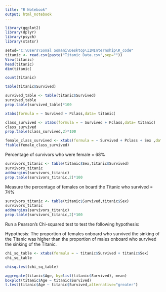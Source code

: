 ```yaml
---
title: "R Notebook"
output: html_notebook
---
```

```r
library(ggplot2)
library(dplyr)
library(psych)
library(statsr)
```


```r
setwd="C:\Users\Sonal Somani\Desktop\IIMInternship\R_code"
titanic <- read.csv(paste("Titanic Data.csv",sep=""))
View(titanic)
head(titanic)
dim(titanic)

```
```r
count(titanic)
```

```r

table(titanic$Survived)


```

```r
survived_table <- table(titanic$Survived)
survived_table
prop.table(survived_table)*100
```

```r

xtabs(formula = ~ Survived + Pclass,data= titanic)

```
```r

class_survived <- xtabs(formula = ~ Survived + Pclass,data= titanic)
class_survived
prop.table(class_survived,2)*100

```

```r

female_class_survived <- xtabs(formula = ~ Survived + Pclass + Sex ,data= titanic)
ftable(female_class_survived)


```

 Percentage of survivors who were female = 68%

```r

survivors_titanic <- table(titanic$Sex,titanic$Survived)
survivors_titanic
addmargins(survivors_titanic)
prop.table(survivors_titanic,2)*100

```

Measure the percentage of females on board the Titanic who survived = 74%

```r
survivors_titanic <- table(titanic$Survived,titanic$Sex)
survivors_titanic
addmargins(survivors_titanic)
prop.table(survivors_titanic,2)*100

```

Run a Pearson's Chi-squared test to test the following hypothesis:
 
Hypothesis:  The proportion of females onboard who survived the sinking of the Titanic was higher than the proportion of males onboard who survived the sinking of the Titanic.

```r

chi_sq_table <- xtabs(formula = ~ titanic$Survived + titanic$Sex)
chi_sq_table

chisq.test(chi_sq_table)
```

```r

aggregate(titanic$Age, by=list(titanic$Survived), mean)
boxplot(titanic$Age ~ titanic$Survived)
t.test(titanic$Age ~ titanic$Survived,alternative="greater")


```

